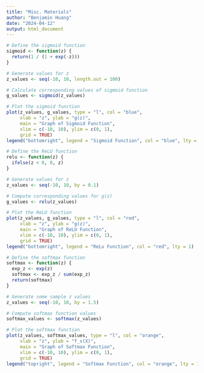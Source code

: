 ```yaml
---
title: "Misc. Materials"
author: "Benjamin Huang"
date: "2024-04-12"
output: html_document
---
```


```r
# Define the sigmoid function
sigmoid <- function(z) {
  return(1 / (1 + exp(-z)))
}

# Generate values for z
z_values <- seq(-10, 10, length.out = 100)

# Calculate corresponding values of sigmoid function
g_values <- sigmoid(z_values)

# Plot the sigmoid function
plot(z_values, g_values, type = "l", col = "blue", 
     xlab = "z", ylab = "g(z)", 
     main = "Graph of Sigmoid Function", 
     xlim = c(-10, 10), ylim = c(0, 1), 
     grid = TRUE)
legend("bottomright", legend = "Sigmoid Function", col = "blue", lty = 1)
```

```r
# Define the ReLU function
relu <- function(z) {
  ifelse(z < 0, 0, z)
}

# Generate values for z
z_values <- seq(-10, 10, by = 0.1)

# Compute corresponding values for g(z)
g_values <- relu(z_values)

# Plot the ReLU function
plot(z_values, g_values, type = "l", col = "red",
     xlab = "z", ylab = "g(z)",
     main = "Graph of ReLU Function",
     xlim = c(-10, 10), ylim = c(0, 1),
     grid = TRUE)
legend("bottomright", legend = "ReLu Function", col = "red", lty = 1)
```

```r
# Define the softmax function
softmax <- function(z) {
  exp_z <- exp(z)
  softmax <- exp_z / sum(exp_z)
  return(softmax)
}

# Generate some sample z values
z_values <- seq(-10, 10, by = 1.5)

# Compute softmax function values
softmax_values <- softmax(z_values)

# Plot the softmax function
plot(z_values, softmax_values, type = "l", col = "orange",
     xlab = "z", ylab = "f_s(X)",
     main = "Graph of Softmax Function",
     xlim = c(-10, 10), ylim = c(0, 1),
     grid = TRUE)
legend("topright", legend = "Softmax Function", col = "orange", lty = 1)
```